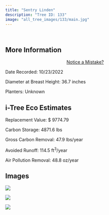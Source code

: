 ```yaml
---
title: "Sentry Linden"
description: "Tree ID: 133"
image: "all_tree_images/133/main.jpg"
---
```


<br>

## **More Information**
::: column-margin
<center><a class="button" href="https://forms.gle/W6f5nwYxrM33hF4f7">Notice a Mistake?</a></center>
:::


Date Recorded:  10/23/2022

Diameter at Breast Height:  36.7  inches

Planters:  Unknown

## **i-Tree Eco Estimates**


 Replacement Value: $ 9774.79

 Carbon Storage:  4871.6  lbs

 Gross Carbon Removal:  47.9  lbs/year

 Avoided Runoff:  114.5  ft<sup>3</sup>/year

 Air Pollution Removal:  48.8  oz/year

## **Images**


 ![](all_tree_images/133/IMG_6866.jpg)

 ![](all_tree_images/133/IMG_6867.jpg)

 ![](all_tree_images/133/main.jpg)
